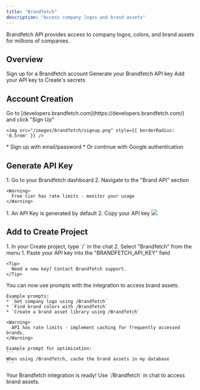 ```yaml
---
title: "Brandfetch"
description: "Access company logos and brand assets"
---
```


Brandfetch API provides access to company logos, colors, and brand assets for millions of companies.

## Overview

<CardGroup cols={2}>
  <Card title="Create Account" icon="user">
    Sign up for a Brandfetch account
  </Card>
  <Card title="Get API Key" icon="key">
    Generate your Brandfetch API key
  </Card>
  <Card title="Copy into Create" icon="plug">
    Add your API key to Create's secrets
  </Card>
</CardGroup>

## Account Creation

<Steps>
  <Step title="Visit Brandfetch Website">
    Go to [developers.brandfetch.com](https://developers.brandfetch.com/) and click "Sign Up"
    
    <img src="/images/brandfetch/signup.png" style={{ borderRadius: '0.5rem' }} />
  </Step>

  <Step title="Choose Signup Method">
    * Sign up with email/password
    * Or continue with Google authentication
  </Step>
</Steps>

## Generate API Key

<Steps>
  <Step title="Access API Keys">
    1. Go to your Brandfetch dashboard
    2. Navigate to the "Brand API" section
    
    <Warning>
      Free tier has rate limits - monitor your usage
    </Warning>
  </Step>

  <Step title="Create New Key">
    1. An API Key is generated by default
    2. Copy your API key
    <img src="/images/brandfetch/apigen.png" style={{ borderRadius: '0.5rem' }} />
  </Step>
</Steps>

## Add to Create Project

<Steps>
  <Step title="Add the integration">
    1. In your Create project, type `/` in the chat 
    2. Select "Brandfetch" from the menu
  </Step>

  <Step title="Add your API key">
    1. Paste your API key into the "BRANDFETCH_API_KEY" field
    
    <Tip>
      Need a new key? Contact Brandfetch support.
    </Tip>
  </Step>

  <Step title="Start searching">
    You can now use prompts with the integration to access brand assets.

    Example prompts:
    * `Get company logo using /Brandfetch`
    * `Find brand colors with /Brandfetch`
    * `Create a brand asset library using /Brandfetch`

    <Warning>
      API has rate limits - implement caching for frequently accessed brands.
    </Warning>

    Example prompt for optimization:
    ```
    When using /Brandfetch, cache the brand assets in my database
    ```
  </Step>
</Steps>

<Note type="success">
  Your Brandfetch integration is ready! Use `/Brandfetch` in chat to access brand assets.
</Note>
